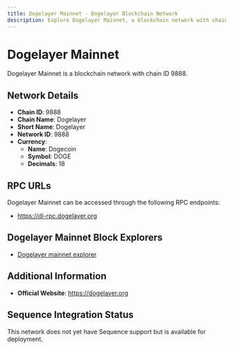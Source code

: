 ```yaml
--- 
title: Dogelayer Mainnet - Dogelayer Blockchain Network
description: Explore Dogelayer Mainnet, a blockchain network with chain ID 9888. Learn about its native currency, Dogecoin, and how to interact with the network.
---
```


# Dogelayer Mainnet

Dogelayer Mainnet is a blockchain network with chain ID 9888.

## Network Details

- **Chain ID**: 9888
- **Chain Name**: Dogelayer
- **Short Name**: Dogelayer
- **Network ID**: 9888
- **Currency**: 
  - **Name**: Dogecoin
  - **Symbol**: DOGE
  - **Decimals**: 18

## RPC URLs

Dogelayer Mainnet can be accessed through the following RPC endpoints:

- https://dl-rpc.dogelayer.org

## Dogelayer Mainnet Block Explorers

- [Dogelayer mainnet explorer](https://dl-explorer.dogelayer.org)

## Additional Information

- **Official Website**: https://dogelayer.org

## Sequence Integration Status

This network does not yet have Sequence support but is available for deployment.
